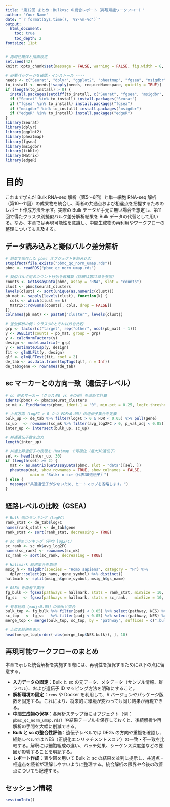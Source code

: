 ```yaml
---
title: "第12回 まとめ：Bulk×sc の統合レポート（再現可能ワークフロー）"
author: "Your Name"
date: "`r format(Sys.time(), '%Y-%m-%d')`"
output:
  html_document:
    toc: true
    toc_depth: 2
fontsize: 11pt
---
```


```r
# 再現性確保と描画設定
set.seed(42)
knitr::opts_chunk$set(message = FALSE, warning = FALSE, fig.width = 8, fig.height = 5)

# 必要パッケージを確認・インストール ----
needs <- c("Seurat", "dplyr", "ggplot2", "pheatmap", "fgsea", "msigdbr", "tibble", "Matrix", "edgeR")
to_install <- needs[!sapply(needs, requireNamespace, quietly = TRUE)]
if (length(to_install) > 0) {
  install.packages(setdiff(to_install, c("Seurat", "fgsea", "msigdbr", "edgeR")))
  if ("Seurat" %in% to_install) install.packages("Seurat")
  if ("fgsea" %in% to_install) install.packages("fgsea")
  if ("msigdbr" %in% to_install) install.packages("msigdbr")
  if ("edgeR" %in% to_install) install.packages("edgeR")
}
library(Seurat)
library(dplyr)
library(ggplot2)
library(pheatmap)
library(fgsea)
library(msigdbr)
library(tibble)
library(Matrix)
library(edgeR)
```

# 目的
これまで学んだ Bulk RNA-seq 解析（第5〜6回）と単一細胞 RNA-seq 解析（第10〜11回）の成果物を統合し、両者の共通点および相違点を把握するためのレポート作成方法を示す。実際の Bulk データが手元に無い場合を想定し、第11回で得たクラスタ別擬似バルク差分解析結果を Bulk データの代替として用いる。なお、本章では再現可能性を意識し、中間生成物の再利用やワークフローの整理についても言及する。

## データ読み込みと擬似バルク差分解析
```r
# 前章で保存した pbmc オブジェクトを読み込む
stopifnot(file.exists("pbmc_qc_norm_umap.rds"))
pbmc <- readRDS("pbmc_qc_norm_umap.rds")

# 擬似バルク用のカウント行列を再構築（詳細は第11章を参照）
counts <- GetAssayData(pbmc, assay = "RNA", slot = "counts")
clust <- pbmc$seurat_clusters
levels(clust) <- sort(unique(as.numeric(clust)))
pb_mat <- sapply(levels(clust), function(k) {
  cols <- which(clust == k)
  Matrix::rowSums(counts[, cols, drop = FALSE])
})
colnames(pb_mat) <- paste0("cluster", levels(clust))

# 差分解析の例：クラスタ0とそれ以外を比較
grp <- factor(c("target", rep("other", ncol(pb_mat) - 1)))
y <- DGEList(counts = pb_mat, group = grp)
y <- calcNormFactors(y)
design <- model.matrix(~ grp)
y <- estimateDisp(y, design)
fit <- glmQLFit(y, design)
qlf <- glmQLFTest(fit, coef = 2)
de_tab <- as.data.frame(topTags(qlf, n = Inf))
de_tab$gene <- rownames(de_tab)
```

## sc マーカーとの方向一致（遺伝子レベル）
```r
# sc 側のマーカー（クラスタ0 vs その他）を改めて計算
Idents(pbmc) <- pbmc$seurat_clusters
sc_mk <- FindMarkers(pbmc, ident.1 = "0", min.pct = 0.25, logfc.threshold = 0.25)

# 上昇方向（logFC > 0 かつ FDR<0.05）の遺伝子集合を定義
bulk_up <- de_tab %>% filter(logFC > 0 & FDR < 0.05) %>% pull(gene)
sc_up   <- rownames(sc_mk %>% filter(avg_log2FC > 0, p_val_adj < 0.05))
inter_up <- intersect(bulk_up, sc_up)

# 共通遺伝子数を出力
length(inter_up)

# 共通上昇遺伝子の表現を Heatmap で可視化（最大30遺伝子）
sel <- head(inter_up, 30)
if (length(sel) >= 2) {
  mat <- as.matrix(GetAssayData(pbmc, slot = "data")[sel, ])
  pheatmap(mat, show_rownames = TRUE, show_colnames = FALSE,
           main = "Bulk↑ ∩ sc↑（代表30遺伝子）")
} else {
  message("共通遺伝子が少ないため、ヒートマップを省略します。")
}
```

## 経路レベルの比較（GSEA）
```r
# Bulk 側のランキング（logFC）
rank_stat <- de_tab$logFC
names(rank_stat) <- de_tab$gene
rank_stat <- sort(rank_stat, decreasing = TRUE)

# sc 側のランキング（平均 log2FC）
sc_rank <- sc_mk$avg_log2FC
names(sc_rank) <- rownames(sc_mk)
sc_rank <- sort(sc_rank, decreasing = TRUE)

# Hallmark 経路集合を取得
msig_h <- msigdbr(species = "Homo sapiens", category = "H") %>%
  dplyr::select(gs_name, gene_symbol) %>% distinct()
hallmark <- split(msig_h$gene_symbol, msig_h$gs_name)

# GSEA を両者で実行
fg_bulk <- fgsea(pathways = hallmark, stats = rank_stat, minSize = 10, maxSize = 500, nperm = 2000)
fg_sc   <- fgsea(pathways = hallmark, stats = sc_rank,   minSize = 10, maxSize = 500, nperm = 2000)

# 有意経路（padj<0.05）の抽出と突合
bulk_top <- fg_bulk %>% filter(padj < 0.05) %>% select(pathway, NES) %>% mutate(src = "bulk")
sc_top   <- fg_sc   %>% filter(padj < 0.05) %>% select(pathway, NES) %>% mutate(src = "sc")
merge_top <- merge(bulk_top, sc_top, by = "pathway", suffixes = c(".bulk", ".sc"))

# 上位の経路を表示
head(merge_top[order(-abs(merge_top$NES.bulk)), ], 10)
```

## 再現可能ワークフローのまとめ
本章で示した統合解析を実施する際には、再現性を担保するために以下の点に留意する。

- **入力データの固定**：Bulk と sc の元データ、メタデータ（サンプル情報、群ラベル）、および遺伝子 ID マッピング方法を明確にすること。
- **解析環境の固定**：`renv` や Docker を利用して、R バージョンやパッケージ版数を固定する。これにより、将来的に環境が変わっても同じ結果が再現できる。
- **中間生成物の保存**：各解析ステップ後にオブジェクト（例：`pbmc_qc_norm_umap.rds`）や結果テーブルを保存しておくと、後続解析や再解析の手間を大幅に削減できる。
- **Bulk と sc の整合性評価**：遺伝子レベルでは DEGs の方向や重複を確認し、経路レベルでは NES（正規化エンリッチメントスコア）の一致・不一致を比較する。解釈には細胞組成の違い、バッチ効果、シーケンス深度差などの要因が影響することを明記する。
- **レポート作成**：表や図を用いて Bulk と sc の結果を並列に提示し、共通点・相違点を読者が理解しやすいように整理する。統合解析の限界や今後の改善点についても記述する。

## セッション情報
```r
sessionInfo()
```